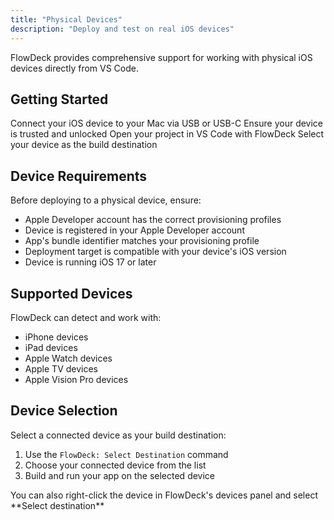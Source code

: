 ```yaml
---
title: "Physical Devices"
description: "Deploy and test on real iOS devices"
---
```


FlowDeck provides comprehensive support for working with physical iOS devices directly from VS Code.

## Getting Started

<Steps>
  <Step title="Connect your device">
    Connect your iOS device to your Mac via USB or USB-C
  </Step>
  <Step title="Trust and unlock">
    Ensure your device is trusted and unlocked
  </Step>
  <Step title="Open your project">
    Open your project in VS Code with FlowDeck
  </Step>
  <Step title="Select as destination">
    Select your device as the build destination
  </Step>
</Steps>

## Device Requirements

Before deploying to a physical device, ensure:

- Apple Developer account has the correct provisioning profiles
- Device is registered in your Apple Developer account
- App's bundle identifier matches your provisioning profile
- Deployment target is compatible with your device's iOS version
- Device is running iOS 17 or later

## Supported Devices

FlowDeck can detect and work with:

- iPhone devices
- iPad devices
- Apple Watch devices
- Apple TV devices
- Apple Vision Pro devices

## Device Selection

Select a connected device as your build destination:

1. Use the `FlowDeck: Select Destination` command
2. Choose your connected device from the list
3. Build and run your app on the selected device

<Tip>
  You can also right-click the device in FlowDeck's devices panel and select **Select destination**
</Tip>
